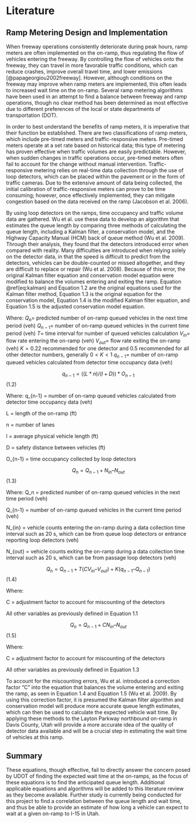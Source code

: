 # Literature

## Ramp Metering Design and Implementation

When freeway operations consistently deteriorate during peak hours, ramp meters are often implemented on the on-ramp, thus regulating the flow of vehicles entering the freeway. By controlling the flow of vehicles onto the freeway, they can travel in more favorable traffic conditions, which can reduce crashes, improve overall travel time, and lower emissions [@papageorgiou2002freeway]. However, although conditions on the freeway may improve when ramp meters are implemented, this often leads to increased wait time on the on-ramp. Several ramp metering algorithms have been used in an attempt to find a balance between freeway and ramp operations, though no clear method has been determined as most effective due to different preferences of the local or state departments of transportation (DOT).

In order to best understand the benefits of ramp meters, it is imperative that their function be established. There are two classifications of ramp meters, which include pre-timed meters and traffic-responsive meters. Pre-timed meters operate at a set rate based on historical data; this type of metering has proven effective when traffic volumes are easily predictable. However, when sudden changes in traffic operations occur, pre-timed meters often fail to account for the change without manual intervention. Traffic-responsive metering relies on real-time data collection through the use of loop detectors, which can be placed within the pavement or in the form of traffic cameras. Due to the extensive amount of data being collected, the initial calibration of traffic-responsive meters can prove to be time consuming; however, once effectively implemented, they can mitigate congestion based on the data received on the ramp (Jacobson et al. 2006).

By using loop detectors on the ramps, time occupancy and traffic volume data are gathered. Wu et al. use these data to develop an algorithm that estimates the queue length by comparing three methods of calculating the queue length, including a Kalman filter, a conservation model, and the Highway Capacity Manual (HCM) back of queue method (Wu et al. 2009). Through their analysis, they found that the detectors introduced error when compared with reality. Many difficulties are introduced when relying solely on the detector data, in that the speed is difficult to predict from the detectors, vehicles can be double-counted or missed altogether, and they are difficult to replace or repair (Wu et al. 2008). Because of this error, the original Kalman filter equation and conservation model equation were modified to balance the volumes entering and exiting the ramp. Equation \@ref(eq:kalman) and Equation 1.2 are the original equations used for the Kalman filter method, Equation 1.3 is the original equation for the conservation model, Equation 1.4 is the modified Kalman filter equation, and Equation 1.5 is the adjusted conservation model equation.

\begin{equation}
Q_n = Q_{n-1} + T(V_{in} – V_{out})+K(q_{n-1} – Q_{n-1})
  (\#eq:kalman)
\end{equation}


Where: 
$Q_n =$ predicted number of on-ramp queued vehicles in the next time period (veh)
$Q_{n-1} =$ number of on-ramp queued vehicles in the current time period (veh)
$T =$ time interval for number of queued vehicles calculation
$V_{in} =$ flow rate entering the on-ramp (veh)
$V_{out} =$ flow rate exiting the on-ramp (veh)
$K = 0.22$ recommended for one detector and 0.5 recommended for all other detector numbers, generally $0 < K < 1$
$q_{n-1} =$ number of on-ramp queued vehicles calculated from detector time occupancy data (veh)


$$q_{n-1} = ((L * n)/(l + D))*O_{n-1}$$                                                                                       (1.2)

Where:
q_{n-1} = number of on-ramp queued vehicles calculated from detector time occupancy data (veh)

L = length of the on-ramp (ft)

n = number of lanes

l = average physical vehicle length (ft)

D = safety distance between vehicles (ft)

O_{n-1} = time occupancy collected by loop detectors


$$Q_n = Q_{n-1} + N_{in} – N_{out}$$                                                                                          (1.3)

Where: 
Q_n = predicted number of on-ramp queued vehicles in the next time period (veh)

Q_{n-1} = number of on-ramp queued vehicles in the current time period (veh)

N_{in} = vehicle counts entering the on-ramp during a data collection time interval such as 20 s, which can be from queue loop detectors or entrance reporting loop detectors (veh)

N_{out} = vehicle counts exiting the on-ramp during a data collection time interval such as 20 s, which can be from passage loop detectors (veh)


$$Q_n = Q_{n-1} + T(CV_{in} – V_{out})+K(q_{n-1} – Q_{n-1})$$                                                                 (1.4)

Where:

C = adjustment factor to account for miscounting of the detectors

All other variables as previously defined in Equation 1.1

$$Q_n = Q_{n-1} + CN_{in} – N_{out}$$                                                                                         (1.5)

Where:

C = adjustment factor to account for miscounting of the detectors

All other variables as previously defined in Equation 1.3

To account for the miscounting errors, Wu et al. introduced a correction factor “C” into the equation that balances the volume entering and exiting the ramp, as seen in Equation 1.4 and Equation 1.5 (Wu et al. 2009). By using this correction factor, it is presumed the Kalman filter algorithm and conservation model will produce more accurate queue length estimates, which can then be used to calculate the expected vehicle wait time. By applying these methods to the Layton Parkway northbound on-ramp in Davis County, Utah will provide a more accurate idea of the quality of detector data available and will be a crucial step in estimating the wait time of vehicles at this ramp. 

## Summary
These equations, though effective, fail to directly answer the concern posed by UDOT of finding the expected wait time at the on-ramps, as the focus of these equations is to find the anticipated queue length. Additional applicable equations and algorithms will be added to this literature review as they become available. Further study is currently being conducted for this project to find a correlation between the queue length and wait time, and thus be able to provide an estimate of how long a vehicle can expect to wait at a given on-ramp to I-15 in Utah. 

